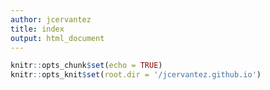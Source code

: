 ```yaml
---
author: jcervantez
title: index
output: html_document
---
```


```r
knitr::opts_chunk$set(echo = TRUE)
knitr::opts_knit$set(root.dir = '/jcervantez.github.io')
```
